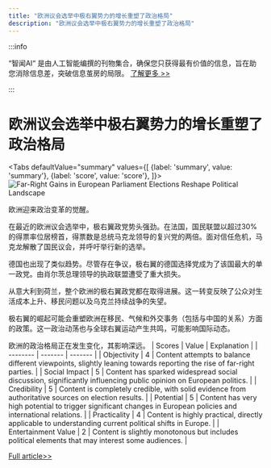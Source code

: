 ```yaml
---
title: "欧洲议会选举中极右翼势力的增长重塑了政治格局"
description: "欧洲议会选举中极右翼势力的增长重塑了政治格局"
---
```



:::info

“智闻AI“ 是由人工智能编撰的刊物集合，确保您只获得最有价值的信息，旨在助您消除信息差，突破信息茧房的局限。  [了解更多 >>](/zh-Hans/docs/guides)

:::

# 欧洲议会选举中极右翼势力的增长重塑了政治格局


<Tabs
	defaultValue="summary"
	values={[
	{label: 'summary', value: 'summary'},
	{label: 'score', value: 'score'},
]}>
<TabItem value="summary">
<img
  src="https://image.informedainews.com/2024/06/Soc-qNS-1718077423-0.jpg"
  alt="Far-Right Gains in European Parliament Elections Reshape Political Landscape"
/>



欧洲迎来政治变革的觉醒。

在最近的欧洲议会选举中，极右翼政党势头强劲。在法国，国民联盟以超过30%的得票率位居榜首，得票数是总统马克龙领导的复兴党的两倍。面对信任危机，马克龙解散了国民议会，并呼吁举行新的选举。

德国也出现了类似趋势。尽管存在争议，极右翼的德国选择党成为了该国最大的单一政党。由肖尔茨总理领导的执政联盟遭受了重大损失。

从意大利到荷兰，整个欧洲的极右翼政党都在取得进展。这一转变反映了公众对生活成本上升、移民问题以及乌克兰持续战争的失望。

极右翼的崛起可能会重塑欧洲在移民、气候和外交事务（包括与中国的关系）方面的政策。这一政治动荡也与全球右翼运动产生共鸣，可能影响国际动态。

欧洲的政治格局正在发生变化，其影响深远。
</TabItem>
<TabItem value="score">
	| Scores     | Value   | Explanation |
	| -------- | ------- | ------- |
	| Objectivity  | 4    | Content attempts to balance different viewpoints, slightly leaning towards reporting the rise of far-right parties.    |
	| Social Impact | 5     | Content has sparked widespread social discussion, significantly influencing public opinion on European politics.    |
	| Credibility    | 5    | Content is completely credible, with solid evidence from authoritative sources on election results.    |
	| Potential    | 5    | Content has very high potential to trigger significant changes in European policies and international relations.    |
	| Practicality    | 4    | Content is highly practical, directly applicable to understanding current political shifts in Europe.    |
	| Entertainment Value    | 2    | Content is slightly monotonous but includes political elements that may interest some audiences.    |
</TabItem>
</Tabs>

[Full article>>](https://wallstreetcn.com/articles/3716865)
